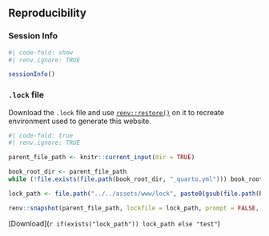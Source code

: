 ## Reproducibility

### Session Info

```r
#| code-fold: show
#| renv.ignore: TRUE

sessionInfo()
```

### `.lock` file

Download the `.lock` file and use [`renv::restore()`](https://rstudio.github.io/renv/reference/restore.html) on it to recreate environment used to generate this website.

```r
#| code-fold: true
#| renv.ignore: TRUE

parent_file_path <- knitr::current_input(dir = TRUE)

book_root_dir <- parent_file_path
while (!file.exists(file.path(book_root_dir, "_quarto.yml"))) book_root_dir <- dirname(book_root_dir)

lock_path <- file.path("../../assets/www/lock", paste0(gsub(file.path(book_root_dir, ""), "", gsub("\\.rmarkdown$", "", knitr::current_input(dir = TRUE))), ".lock"))

renv::snapshot(parent_file_path, lockfile = lock_path, prompt = FALSE, force = TRUE)
```

[Download](`r if(exists("lock_path")) lock_path else "test"`)
